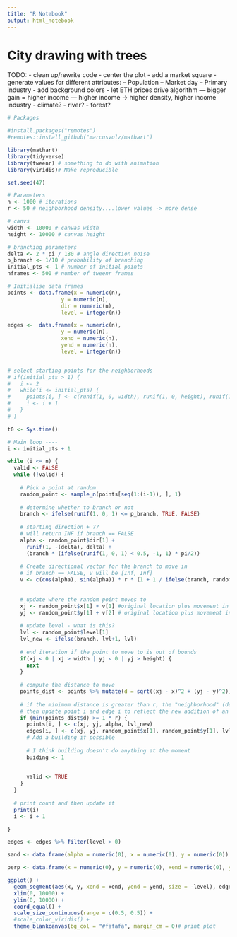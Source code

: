 ```yaml
---
title: "R Notebook"
output: html_notebook
---
```


# City drawing with trees

TODO:
- clean up/rewrite code
- center the plot
- add a market square
- generate values for different attributes:
-- Population
-- Market day
-- Primary industry
- add background colors
- let ETH prices drive algorithm
--- bigger gain = higher income
--- higher income -> higher density, higher income industry
- climate?
- river?
- forest?

```r
# Packages

#install.packages("remotes")
#remotes::install_github("marcusvolz/mathart")

library(mathart)
library(tidyverse)
library(tweenr) # something to do with animation
library(viridis)# Make reproducible
```

```r

set.seed(47)

# Parameters
n <- 1000 # iterations
r <- 50 # neighborhood density....lower values -> more dense

# canvs
width <- 10000 # canvas width
height <- 10000 # canvas height

# branching parameters
delta <- 2 * pi / 180 # angle direction noise
p_branch <- 1/10 # probability of branching
initial_pts <- 1 # number of initial points
nframes <- 500 # number of tweenr frames

# Initialise data frames
points <- data.frame(x = numeric(n), 
                 y = numeric(n), 
                 dir = numeric(n), 
                 level = integer(n))

edges <-  data.frame(x = numeric(n), 
                 y = numeric(n), 
                 xend = numeric(n), 
                 yend = numeric(n), 
                 level = integer(n))


# select starting points for the neighborhoods
# if(initial_pts > 1) {
#   i <- 2
#   while(i <= initial_pts) {
#     points[i, ] <- c(runif(1, 0, width), runif(1, 0, height), runif(1, -2*pi, 2*pi), 1)
#     i <- i + 1
#   }
# }

t0 <- Sys.time()

# Main loop ----
i <- initial_pts + 1

while (i <= n) {
  valid <- FALSE
  while (!valid) {
    
    # Pick a point at random
    random_point <- sample_n(points[seq(1:(i-1)), ], 1) 
    
    # determine whether to branch or not
    branch <- ifelse(runif(1, 0, 1) <= p_branch, TRUE, FALSE)
    
    # starting direction + ??
    # will return INF if branch == FALSE
    alpha <- random_point$dir[1] + 
      runif(1, -(delta), delta) + 
      (branch * (ifelse(runif(1, 0, 1) < 0.5, -1, 1) * pi/2))
    
    # Create directional vector for the branch to move in
    # if branch == FALSE, v will be [Inf, Inf]
    v <- c(cos(alpha), sin(alpha)) * r * (1 + 1 / ifelse(branch, random_point$level[1]+1, random_point$level[1])) 
    
    
    # update where the random point moves to
    xj <- random_point$x[1] + v[1] #original location plus movement in x direction
    yj <- random_point$y[1] + v[2] # original location plus movement in y direction
    
    # update level - what is this?
    lvl <- random_point$level[1]
    lvl_new <- ifelse(branch, lvl+1, lvl)
    
    # end iteration if the point to move to is out of bounds
    if(xj < 0 | xj > width | yj < 0 | yj > height) {
      next
    }
    
    # compute the distance to move
    points_dist <- points %>% mutate(d = sqrt((xj - x)^2 + (yj - y)^2))
    
    # if the minimum distance is greater than r, the "neighborhood" (density?)
    # then update point i and edge i to reflect the new addition of an edge and point
    if (min(points_dist$d) >= 1 * r) {
      points[i, ] <- c(xj, yj, alpha, lvl_new)
      edges[i, ] <- c(xj, yj, random_point$x[1], random_point$y[1], lvl_new)
      # Add a building if possible
      
      # I think building doesn't do anything at the moment
      buiding <- 1
      
      
      valid <- TRUE
    }
  }
  
  # print count and then update it
  print(i)
  i <- i + 1

}

edges <- edges %>% filter(level > 0)

sand <- data.frame(alpha = numeric(0), x = numeric(0), y = numeric(0))

perp <- data.frame(x = numeric(0), y = numeric(0), xend = numeric(0), yend = numeric(0))# Create plot

ggplot() +
  geom_segment(aes(x, y, xend = xend, yend = yend, size = -level), edges, lineend = "round") +
  xlim(0, 10000) +
  ylim(0, 10000) +
  coord_equal() +
  scale_size_continuous(range = c(0.5, 0.5)) +
  #scale_color_viridis() +
  theme_blankcanvas(bg_col = "#fafafa", margin_cm = 0)# print plot


```


